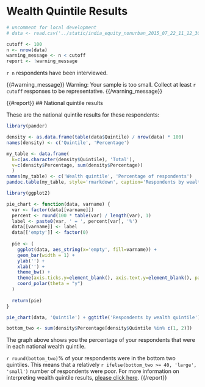 # Wealth Quintile Results

```r
# uncomment for local development
# data <- read.csv('../static/india_equity_nonurban_2015_07_22_11_12_30.csv')

cutoff <- 100
n <- nrow(data)
warning_message <- n < cutoff
report <- !warning_message
```

`r n` respondents have been interviewed.

{{#warning_message}}
Warning: Your sample is too small. Collect at least `r cutoff` responses to be representative.
{{/warning_message}}

{{#report}}
## National quintile results

These are the national quintile results for these respondents:

```r
library(pander)

density <- as.data.frame(table(data$Quintile) / nrow(data) * 100)
names(density) <- c('Quintile', 'Percentage')

my_table <- data.frame(
  k=c(as.character(density$Quintile), 'Total'),
  v=c(density$Percentage, sum(density$Percentage))
  )
names(my_table) <- c('Wealth quintile', 'Percentage of respondents')
pandoc.table(my_table, style='rmarkdown', caption='Respondents by wealth quintile', round=1, keep.trailing.zeros=TRUE, justify='left')
```

```r
library(ggplot2)

pie_chart <- function(data, varname) {
  var <- factor(data[[varname]])
  percent <- round(100 * table(var) / length(var), 1)
  label <- paste0(var, ' = ', percent[var], '%')
  data[[varname]] <- label
  data[['empty']] <- factor(0)
  
  pie <- (
    ggplot(data, aes_string(x='empty', fill=varname)) +
    geom_bar(width = 1) +
    ylab('') + 
    xlab('') + 
    theme_bw() +
    theme(axis.ticks.y=element_blank(), axis.text.y=element_blank(), panel.grid.major.y=element_blank(), panel.border=element_blank()) +
    coord_polar(theta = "y")
  )
  
  return(pie)  
}

pie_chart(data, 'Quintile') + ggtitle('Respondents by wealth quintile')

bottom_two <- sum(density$Percentage[density$Quintile %in% c(1, 2)])
```

The graph above shows you the percentage of your respondents that were in each national wealth quintile.

`r round(bottom_two)`% of your respondents were in the bottom two quintiles. This means that a relatively `r ifelse(bottom_two >= 40, 'large', 'small')` number of respondents were poor. For more information on interpreting wealth quintile results, [please click here](http://www.equitytool.org/wealth-quintiles/).
{{/report}}
